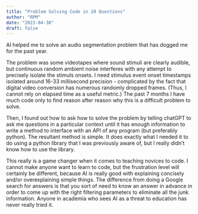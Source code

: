 ```yaml
---
title: "Problem Solving Code in 20 Questions"
author: "RPM"
date: "2023-04-30"
draft: false
---
```


AI helped me to solve an audio segmentation problem that has dogged me for the past year. 

The problem was some videotapes where sound stimuli are clearly audible, but continuous random ambient noise interferes with any attempt to precisely isolate the stimuls onsets. I need stimulus event onset timestamps isolated around 16-33 millisecond precision - complicated by the fact that digital video conversion has numerous randomly dropped frames. (Thus, I cannot rely on elapsed time as a useful metric.) The past 7 months I have much code only to find reason after reason why this is a difficult problem to solve.

Then, I found out how to ask how to solve the problem by telling chatGPT to ask me questions in a particular context until it has enough information to write a method to interface with an API of any program (but preferably python). The resultant method is simple. It does exactly what I needed it to do using a python library that I was previously aware of, but I really didn't know how to use the library. 

This really is a game changer when it comes to teaching novices to code. I cannot make anyone want to learn to code, but the frustration level will certainly be different, because AI is really good with explaining concisely and/or overexplaining simple things. The difference from doing a Google search for answers is that you sort of need to know an answer in advance in order to come up with the right filtering parameters to eliminate all the junk information. Anyone in academia who sees AI as a threat to education has never really tried it. 
